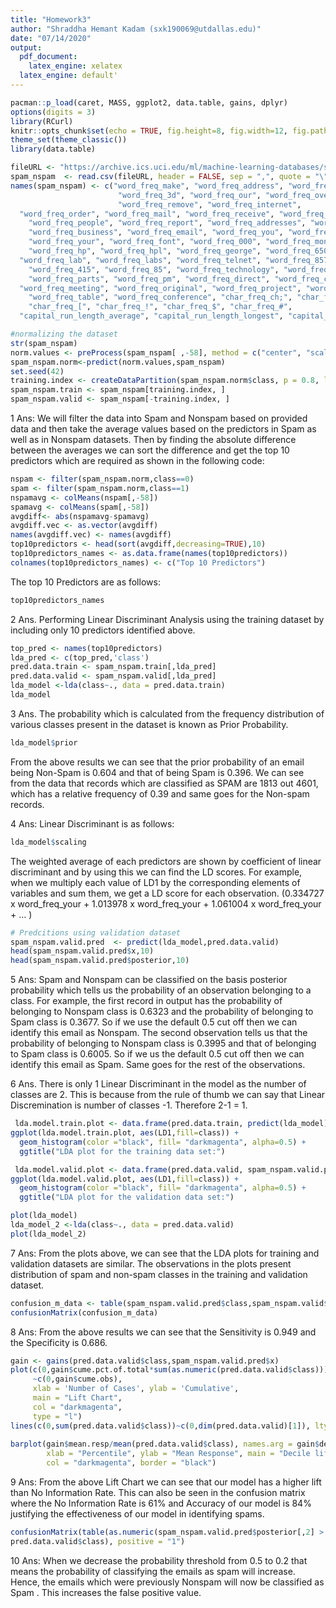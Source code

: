 ---
title: "Homework3"
author: "Shraddha Hemant Kadam (sxk190069@utdallas.edu)"
date: "07/14/2020"
output:
  pdf_document:
    latex_engine: xelatex
  latex_engine: default'
---

```{r Loading Packages, warning=FALSE}
pacman::p_load(caret, MASS, ggplot2, data.table, gains, dplyr)
options(digits = 3)
library(RCurl)
knitr::opts_chunk$set(echo = TRUE, fig.height=8, fig.width=12, fig.path = 'Figs/')
theme_set(theme_classic())
library(data.table)
```


```{r Loading Data, warning=FALSE}
fileURL <- "https://archive.ics.uci.edu/ml/machine-learning-databases/spambase/spambase.data"
spam_nspam  <- read.csv(fileURL, header = FALSE, sep = ",", quote = "\"'")
names(spam_nspam) <- c("word_freq_make", "word_freq_address", "word_freq_all", 
                        "word_freq_3d", "word_freq_our", "word_freq_over", 
                        "word_freq_remove", "word_freq_internet", 
  "word_freq_order", "word_freq_mail", "word_freq_receive", "word_freq_will", 
    "word_freq_people", "word_freq_report", "word_freq_addresses", "word_freq_free", 
    "word_freq_business", "word_freq_email", "word_freq_you", "word_freq_credit", 
    "word_freq_your", "word_freq_font", "word_freq_000", "word_freq_money", 
    "word_freq_hp", "word_freq_hpl", "word_freq_george", "word_freq_650", 
  "word_freq_lab", "word_freq_labs", "word_freq_telnet", "word_freq_857", "word_freq_data", 
    "word_freq_415", "word_freq_85", "word_freq_technology", "word_freq_1999", 
    "word_freq_parts", "word_freq_pm", "word_freq_direct", "word_freq_cs", 
  "word_freq_meeting", "word_freq_original", "word_freq_project", "word_freq_re", "word_freq_edu", 
    "word_freq_table", "word_freq_conference", "char_freq_ch;", "char_freq_(", 
    "char_freq_[", "char_freq_!", "char_freq_$", "char_freq_#", 
  "capital_run_length_average", "capital_run_length_longest", "capital_run_length_total", "class")

```

```{r 1. Spiltting data, warning=FALSE}
#normalizing the dataset
str(spam_nspam)
norm.values <- preProcess(spam_nspam[ ,-58], method = c("center", "scale"))
spam_nspam.norm<-predict(norm.values,spam_nspam)
set.seed(42)
training.index <- createDataPartition(spam_nspam.norm$class, p = 0.8, list = FALSE)
spam_nspam.train <- spam_nspam[training.index, ]
spam_nspam.valid <- spam_nspam[-training.index, ]
```
1 Ans: We will filter the data into Spam and Nonspam based on provided data and then take the average values based on the predictors in Spam as well as in Nonspam datasets. Then by finding the absolute difference between the averages we can sort the difference and get the top 10 predictors which are required as shown in the following code:

```{r top 10 Predictors, warning=FALSE}
nspam <- filter(spam_nspam.norm,class==0)
spam <- filter(spam_nspam.norm,class==1)
nspamavg <- colMeans(nspam[,-58])
spamavg <- colMeans(spam[,-58])
avgdiff<- abs(nspamavg-spamavg)
avgdiff.vec <- as.vector(avgdiff)
names(avgdiff.vec) <- names(avgdiff)
top10predictors <- head(sort(avgdiff,decreasing=TRUE),10)
top10predictors_names <- as.data.frame(names(top10predictors))
colnames(top10predictors_names) <- c("Top 10 Predictors")
```
The top 10 Predictors are as follows:
```{r display top 10 predictors, warning= FALSE}
top10predictors_names
```
2 Ans. Performing Linear Discriminant Analysis using the training dataset by including only 10 predictors identified above.
```{r 2. LDA, warning=FALSE}
top_pred <- names(top10predictors)
lda_pred <- c(top_pred,'class')
pred.data.train <- spam_nspam.train[,lda_pred]
pred.data.valid <- spam_nspam.valid[,lda_pred]
lda_model <-lda(class~., data = pred.data.train)
lda_model
```
3 Ans. The probability which is calculated from the frequency distribution of various classes present in the dataset is known as Prior Probability.

```{r 3. Prior Probabiltiy}
lda_model$prior
```
From the above results we can see that the prior probability of an email being Non-Spam is 0.604 and that of being Spam is 0.396.
We can see from the data that records which are classified as SPAM are 1813 out 4601, which has a relative frequency of 0.39 and same goes for the Non-spam records.

4 Ans: Linear Discriminant is as follows:
```{r 4. Coefficient of linear discriminant}
lda_model$scaling
```
The weighted average of each predictors are shown by coefficient of linear discriminant and by using this we can find the LD scores. For example, when we multiply each value of LD1 by the corresponding elements of variables and sum them, we get a LD score for each observation.
(0.334727 x word_freq_your + 1.013978 x word_freq_your + 1.061004 x word_freq_your + ... )

```{r 5. generate linear discriminants using your analysis, warning=FALSE}
# Predcitions using validation dataset
spam_nspam.valid.pred  <- predict(lda_model,pred.data.valid)
head(spam_nspam.valid.pred$x,10)
head(spam_nspam.valid.pred$posterior,10)
```
5 Ans: Spam and Nonspam can be classified on the basis posterior probability which tells us the probability of an observation belonging to a class. For example, the first record in output has the probability of belonging to Nonspam class is 0.6323 and the probability of belonging to Spam class is 0.3677. So if we use the default 0.5 cut off then we can identify this email as Nonspam. The second observation tells us that the probability of belonging to Nonspam class is 0.3995 and that of belonging to Spam class is 0.6005. So if we us the default 0.5 cut off then we can identify this email as Spam. Same goes for the rest of the observations.

6 Ans. There is only 1 Linear Discriminant in the model as the number of classes are 2. This is because from the rule of thumb we can say that Linear Discremination is number of classes -1. Therefore 2-1 = 1.

```{r 7. LDA plot, warning=FALSE}
 lda.model.train.plot <- data.frame(pred.data.train, predict(lda_model)$x)
ggplot(lda.model.train.plot, aes(LD1,fill=class)) +
  geom_histogram(color ="black", fill= "darkmagenta", alpha=0.5) + 
  ggtitle("LDA plot for the training data set:")

 lda.model.valid.plot <- data.frame(pred.data.valid, spam_nspam.valid.pred$x)
ggplot(lda.model.valid.plot, aes(LD1,fill=class)) +
  geom_histogram(color ="black", fill= "darkmagenta", alpha=0.5) +
  ggtitle("LDA plot for the validation data set:")

plot(lda_model)
lda_model_2 <-lda(class~., data = pred.data.valid)
plot(lda_model_2)

```

7 Ans: From the plots above, we can see that the LDA plots for training and validation datasets are similar. The observations in the plots present distribution of spam and non-spam classes in the training and validation dataset.


```{r 8. Confusion Matrix, warning=FALSE}
confusion_m_data <- table(spam_nspam.valid.pred$class,spam_nspam.valid$class)  
confusionMatrix(confusion_m_data)

```
8 Ans: From the above results we can see that the Sensitivity is 0.949 and the Specificity is 0.686.

```{r 9. Lift and decile chart, warning=FALSE}
gain <- gains(pred.data.valid$class,spam_nspam.valid.pred$x)
plot(c(0,gain$cume.pct.of.total*sum(as.numeric(pred.data.valid$class)))
     ~c(0,gain$cume.obs),
     xlab = 'Number of Cases', ylab = 'Cumulative',
     main = "Lift Chart",
     col = "darkmagenta",
     type = "l")
lines(c(0,sum(pred.data.valid$class))~c(0,dim(pred.data.valid)[1]), lty = 5)
 
barplot(gain$mean.resp/mean(pred.data.valid$class), names.arg = gain$depth, space = 1.5,
        xlab = "Percentile", ylab = "Mean Response", main = "Decile lift chart",
        col = "darkmagenta", border = "black")

```
9 Ans: From the above Lift Chart we can see that our model has a higher lift than No Information Rate.
This can also be seen in the confusion matrix where the No Information Rate is 61% and Accuracy of our model is 84% justifying the effectiveness of our model in identifying spams.

```{r 10. change cut off, warning=FALSE}

confusionMatrix(table(as.numeric(spam_nspam.valid.pred$posterior[,2] > 0.2),
pred.data.valid$class), positive = "1")

```

10 Ans: When we decrease the probability threshold from 0.5 to 0.2 that means the probability of classifying the emails as spam will increase.
Hence, the emails which were previously Nonspam will now be classified as Spam . This increases the false positive value.